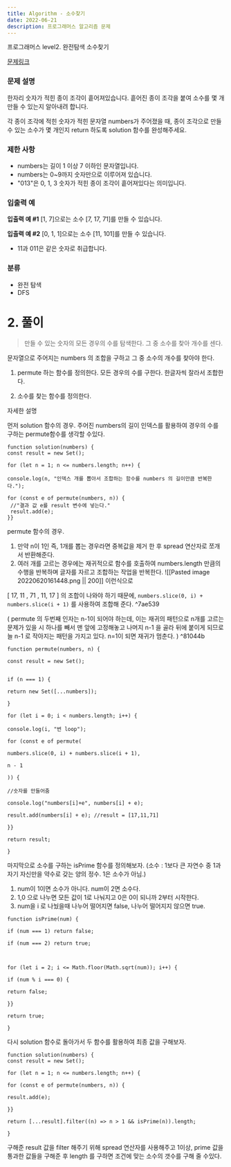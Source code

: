 ```yaml
---
title: Algorithm - 소수찾기
date: 2022-06-21
description: 프로그래머스 알고리즘 문제
---
```


프로그래머스 level2. 완전탐색 소수찾기

[문제링크](https://programmers.co.kr/learn/courses/30/lessons/42839)

### 문제 설명

한자리 숫자가 적힌 종이 조각이 흩어져있습니다. 흩어진 종이 조각을 붙여 소수를 몇 개 만들 수 있는지 알아내려 합니다.

각 종이 조각에 적힌 숫자가 적힌 문자열 numbers가 주어졌을 때, 종이 조각으로 만들 수 있는 소수가 몇 개인지 return 하도록 solution 함수를 완성해주세요.

### 제한 사항

- numbers는 길이 1 이상 7 이하인 문자열입니다.
- numbers는 0~9까지 숫자만으로 이루어져 있습니다.
- "013"은 0, 1, 3 숫자가 적힌 종이 조각이 흩어져있다는 의미입니다.

### 입출력 예

**입출력 예 #1**
[1, 7]으로는 소수 [7, 17, 71]를 만들 수 있습니다.

**입출력 예 #2**
[0, 1, 1]으로는 소수 [11, 101]를 만들 수 있습니다.

- 11과 011은 같은 숫자로 취급합니다.

### 분류

- 완전 탐색
- DFS

# 2. 풀이

> 만들 수 있는 숫자의 모든 경우의 수를 탐색한다.
> 그 중 소수를 찾아 개수를 센다.

문자열으로 주어지는 numbers 의 조합을 구하고 그 중 소수의 개수를 찾아야 한다.

1. permute 하는 함수를 정의한다.
   모든 경우의 수를 구한다. 한글자씩 잘라서 조합한다.

2. 소수를 찾는 함수를 정의한다.

자세한 설명

먼저 solution 함수의 경우.
주어진 numbers의 길이 인덱스를 활용하여 경우의 수를 구하는 permute함수를 생각할 수있다.

```JS
function solution(numbers) {
const result = new Set();

for (let n = 1; n <= numbers.length; n++) {

console.log(n, "인덱스 개를 뽑아서 조합하는 함수를 numbers 의 길이만큼 반복한다.");

for (const e of permute(numbers, n)) {
 //"결과 값 e를 result 변수에 넣는다."
 result.add(e);
}}
```

permute 함수의 경우.

1. 만약 n이 1인 즉, 1개를 뽑는 경우라면 중복값을 제거 한 후 spread 연산자로 쪼개서 반환해준다.
2. 여러 개를 고르는 경우에는 재귀적으로 함수를 호출하여 numbers.length 만큼의 수행을 반복하며
   글자를 자르고 조합하는 작업을 반복한다.
   ![[Pasted image 20220620161448.png || 200]]
   이런식으로

[ 17, 11 , 71 , 11, 17 ] 의 조합이 나와야 하기 때문에,
`numbers.slice(0, i) + numbers.slice(i + 1)` 를 사용하여 조합해 준다. ^7ae539

( permute 의 두번째 인자는 n-1이 되어야 하는데, 이는 재귀의 패턴으로
n개를 고르는 문제가 있을 시 하나를 빼서 맨 앞에 고정해놓고 나머지 n-1 을 골라 뒤에 붙이게 되므로
늘 n-1 로 작아지는 패턴을 가지고 있다. n=1이 되면 재귀가 멈춘다. ) ^81044b

```JS
function permute(numbers, n) {

const result = new Set();


if (n === 1) {

return new Set([...numbers]);

}

for (let i = 0; i < numbers.length; i++) {

console.log(i, "번 loop");

for (const e of permute(

numbers.slice(0, i) + numbers.slice(i + 1),

n - 1

)) {

//숫자를 만들어줌

console.log("numbers[i]+e", numbers[i] + e);

result.add(numbers[i] + e); //result = [17,11,71]

}}

return result;

}
```

마지막으로 소수를 구하는 isPrime 함수를 정의해보자.
(소수 : 1보다 큰 자연수 중 1과 자기 자신만을 약수로 갖는 양의 정수. 1은 소수가 아님.)

1. num이 1이면 소수가 아니다. num이 2면 소수다.
2. 1,0 으로 나누면 모든 값이 1로 나눠지고 0은 0이 되니까 2부터 시작한다.
3. num을 i 로 나눴을때 나누어 떨어지면 false, 나누어 떨어지지 않으면 true.

```JS
function isPrime(num) {

if (num === 1) return false;

if (num === 2) return true;



for (let i = 2; i <= Math.floor(Math.sqrt(num)); i++) {

if (num % i === 0) {

return false;

}}

return true;

}
```

다시 solution 함수로 돌아가서 두 함수를 활용하여 최종 값을 구해보자.

```JS
function solution(numbers) {
const result = new Set();

for (let n = 1; n <= numbers.length; n++) {

for (const e of permute(numbers, n)) {

result.add(e);

}}

return [...result].filter((n) => n > 1 && isPrime(n)).length;

}
```

구해준 result 값을 filter 해주기 위해 spread 연산자를 사용해주고 1이상, prime 값을 통과한 값들을 구해준 후
length 를 구하면 조건에 맞는 소수의 갯수를 구해 줄 수있다.
